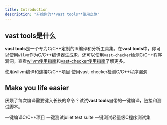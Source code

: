 ```yaml
---
title: Introduction
description: "开始你的**vast tools**使用之旅"
---
```


## vast tools是什么
**vast tools**是一个专为C/C++定制的IR编译和分析工具集。在**vast tools**中，你可以使用`wllvm`作为C/C++编译器生成IR，还可以使用`vast-checker`检测C/C++程序漏洞。查看[wllvm使用指南](/essentials/wllvm)和[vast-checker使用指南](/essentials/vast-checker)了解更多。

<CardGroup cols={2}>
  <Card
    title="wllvm使用指南"
    icon="code"
    href="essentials/wllvm"
  >
    使用wllvm编译和连接C/C++项目
  </Card>
  <Card
    title="vast-checker使用指南"
    icon="magnifying-glass-chart"
    href="essentails/vast-checker-introduction"
  >
    使用vast-checker检测C/C++程序漏洞
  </Card>
</CardGroup>

## Make you life easier

厌烦了每次编译需要键入长长的命令？试试**vast tools**自带的一键编译，链接和测试脚本。

<CardGroup cols={3}>
  <Card
    title="vcompile"
    icon="scroll"
    href="scripts/vcompile"
  >
    一键编译C/C++项目
  </Card>
  <Card
    title="vcheck-juliet"
    icon="j"
    href="scripts/juliet"
  >
    一键测试juliet test suite
  </Card>
  <Card
    title="vchecker-small"
    icon="truck-fast"
    href="scripts/small"
  >
    一键测试轻量级C程序测试集
  </Card>
</CardGroup>
